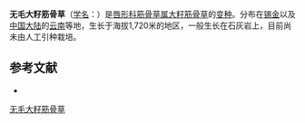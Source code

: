 {{Infraspeciesbox
| name = 无毛大籽筋骨草
| status = 
| status_system = 
| image =
| species link = 大籽筋骨草
| genus = Ajuga
| species = macrosperma
| varietas = thomsonii
| authority = (Maxim.) Hook. f. Fl.
}}

'''无毛大籽筋骨草'''（[[学名|学名]]：{{lang|la|''Ajuga macrosperma'' var. ''thomsonii''}}）是[[唇形科|唇形科]][[筋骨草属|筋骨草属]][[大籽筋骨草|大籽筋骨草]]的[[变种|变种]]。分布在[[锡金|锡金]]以及[[中国大陆|中国大陆]]的[[云南|云南]]等地，生长于海拔1,720米的地区，一般生长在石灰岩上，目前尚未由人工引种栽培。

== 参考文献 ==
<div class="references-small">
* {{cite web| url =http://www.bioinfo.cn/db05/KmzwSpecies.php?action=view&id=30897| title =无毛（变种）| work =《中国高等植物数据库全库》| publisher =中国科学院微生物研究所| author =昆明植物研究所| accessdate =2009-02-26| deadurl =yes| archiveurl =https://web.archive.org/web/20160305023659/http://www.bioinfo.cn/db05/KmzwSpecies.php?action=view&id=30897| archivedate =2016-03-05}}
</div>
{{Taxonbar|from=Q11085684}}

[[Category:筋骨草属|无毛大籽筋骨草]]


{{植物小作品}}